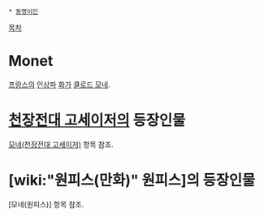  * [[동명이인]]

[[목차]]

= Monet =
[[프랑스]]의 [[인상파]] [[화가]] [[클로드 모네]].

= [[천장전대 고세이저]]의 등장인물 =
[[모네(천장전대 고세이저)]] 항목 참조.

= [wiki:"원피스(만화)" 원피스]의 등장인물 =
[모네(원피스)] 항목 참조.
